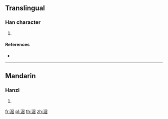 {{character info/new}}
==Translingual==

===Han character===
{{Han char|rn=85|rad=水|as=08|sn=11|four=37164|canj=ESJR}}

# {{defn|Han|sort=水08}}

====References====
* {{Han ref|kx=0628.210|dkj=17603|hdz=31664.050|uh=6DBA|ud=28090|bh=D5FA|bd=54778}}

----

==Mandarin==

===Hanzi===
{{cmn-hanzi|pin=[[jū]] ([[ju1]])|wg=chü<sup>1</sup>}}

# {{defn|lang=cmn|sort=水08}}

[[fr:涺]]
[[pl:涺]]
[[th:涺]]
[[zh:涺]]